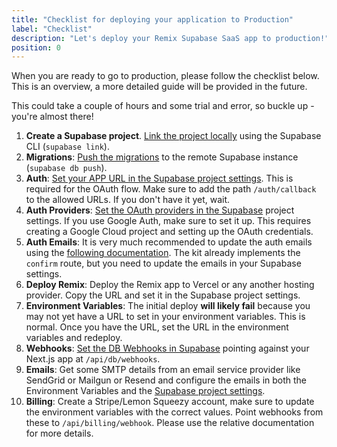 ```yaml
---
title: "Checklist for deploying your application to Production"
label: "Checklist"
description: "Let's deploy your Remix Supabase SaaS app to production!"
position: 0
---
```


When you are ready to go to production, please follow the checklist below. This is an overview, a more detailed guide will be provided in the future.

This could take a couple of hours and some trial and error, so buckle up - you're almost there!

1. **Create a Supabase project**. [Link the project locally](https://supabase.com/docs/guides/cli/local-development#link-your-project) using the Supabase CLI (`supabase link`).
2. **Migrations**: [Push the migrations](https://supabase.com/docs/guides/cli/local-development#link-your-project) to the remote Supabase instance (`supabase db push`).
3. **Auth**: [Set your APP URL in the Supabase project settings](https://supabase.com/docs/guides/auth/redirect-urls). This is required for the OAuth flow. Make sure to add the path `/auth/callback` to the allowed URLs. If you don't have it yet, wait.
4. **Auth Providers**: [Set the OAuth providers in the Supabase](https://supabase.com/docs/guides/auth/social-login) project settings. If you use Google Auth, make sure to set it up. This requires creating a Google Cloud project and setting up the OAuth credentials.
5. **Auth Emails**: It is very much recommended to update the auth emails using the [following documentation](authentication-emails). The kit already implements the `confirm` route, but you need to update the emails in your Supabase settings.
6. **Deploy Remix**: Deploy the Remix app to Vercel or any another hosting provider. Copy the URL and set it in the Supabase project settings.
7. **Environment Variables**: The initial deploy **will likely fail** because you may not yet have a URL to set in your environment variables. This is normal. Once you have the URL, set the URL in the environment variables and redeploy.
8. **Webhooks**: [Set the DB Webhooks in Supabase](configuring-supabase-database-webhooks) pointing against your Next.js app at `/api/db/webhooks`.
9. **Emails**: Get some SMTP details from an email service provider like SendGrid or Mailgun or Resend and configure the emails in both the Environment Variables and the [Supabase project settings](https://supabase.com/docs/guides/auth/auth-smtp).
10. **Billing**: Create a Stripe/Lemon Squeezy account, make sure to update the environment variables with the correct values. Point webhooks from these to `/api/billing/webhook`. Please use the relative documentation for more details.